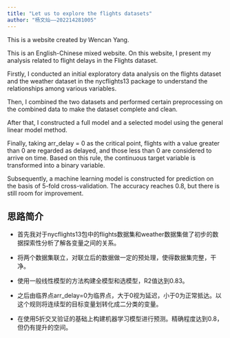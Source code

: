 ---
title: "Let us to explore the flights datasets"
author: "杨文灿——202214281005"
---

This is a website created by Wencan Yang.

This is an English-Chinese mixed website. On this website, I present my analysis related to flight delays in the Flights dataset.

Firstly, I conducted an initial exploratory data analysis on the flights dataset and the weather dataset in the nycflights13 package to understand the relationships among various variables.

Then, I combined the two datasets and performed certain preprocessing on the combined data to make the dataset complete and clean.

After that, I constructed a full model and a selected model using the general linear model method.

Finally, taking arr_delay = 0 as the critical point, flights with a value greater than 0 are regarded as delayed, and those less than 0 are considered to arrive on time. Based on this rule, the continuous target variable is transformed into a binary variable.

Subsequently, a machine learning model is constructed for prediction on the basis of 5-fold cross-validation. The accuracy reaches 0.8, but there is still room for improvement.

::: callout-important
## 思路简介

-   首先我对于nycflights13包中的flights数据集和weather数据集做了初步的数据探索性分析了解各变量之间的关系。

-   将两个数据集联立，对联立后的数据做一定的预处理，使得数据集完整，干净。

-   使用一般线性模型的方法构建全模型和选模型，R2值达到0.83。

-   之后由临界点arr_delay=0为临界点，大于0视为延迟，小于0为正常抵达。以这个规则将连续型的目标变量划转化成二分类的变量。

-   在使用5折交叉验证的基础上构建机器学习模型进行预测。精确程度达到0.8，但仍有提升的空间。
:::
